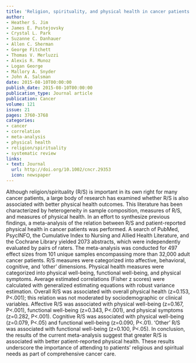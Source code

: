 ```yaml
---
title: 'Religion, spirituality, and physical health in cancer patients: A meta-analysis'
author:
- Heather S. Jim
- James E. Pustejovsky
- Crystal L. Park
- Suzanne C. Danhauer
- Allen C. Sherman
- George Fitchett
- Thomas V. Merluzzi
- Alexis R. Munoz
- Logan George
- Mallory A. Snyder
- John A. Salsman
date: 2015-08-10T00:00:00
publish_date: 2015-08-10T00:00:00
publication_type: Journal article
publication: Cancer 
volume: 121 
issue: 21
pages: 3760-3768
categories:
- cancer
- correlation
- meta-analysis
- physical health
- religion/spirituality
- systematic review
links:
- text: Journal
  url: http://doi.org/10.1002/cncr.29353
  icon: newspaper
---
```


Although religion/spirituality (R/S) is important in its own right for many cancer patients, a large body of research has examined whether R/S is also associated with better physical health outcomes. This literature has been characterized by heterogeneity in sample composition, measures of R/S, and measures of physical health. In an effort to synthesize previous findings, a meta-analysis of the relation between R/S and patient-reported physical health in cancer patients was performed. A search of PubMed, PsycINFO, the Cumulative Index to Nursing and Allied Health Literature, and the Cochrane Library yielded 2073 abstracts, which were independently evaluated by pairs of raters. The meta-analysis was conducted for 497 effect sizes from 101 unique samples encompassing more than 32,000 adult cancer patients. R/S measures were categorized into affective, behavioral, cognitive, and ‘other’ dimensions. Physical health measures were categorized into physical well-being, functional well-being, and physical symptoms. Average estimated correlations (Fisher z scores) were calculated with generalized estimating equations with robust variance estimation. Overall R/S was associated with overall physical health (z=0.153, P<.001); this relation was not moderated by sociodemographic or clinical variables. Affective R/S was associated with physical well-being (z=0.167, P<.001), functional well-being (z=0.343, P<.001), and physical symptoms (z=0.282, P<.001). Cognitive R/S was associated with physical well-being (z=0.079, P<.05) and functional well-being (z=0.090, P<.01). ‘Other’ R/S was associated with functional well-being (z=0.100, P<.05). In conclusion, the results of the current meta-analysis suggest that greater R/S is associated with better patient-reported physical health. These results underscore the importance of attending to patients' religious and spiritual needs as part of comprehensive cancer care.

